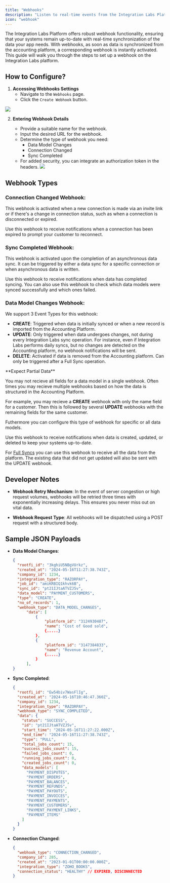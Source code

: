 ```yaml
---
title: "Webhooks"
description: "Listen to real-time events from the Integration Labs Platform."
icon: "webhook"
---
```


The Integration Labs Platform offers robust webhook functionality, ensuring that your systems remain up-to-date with real-time synchronization of the data your app needs. With webhooks, as soon as data is synchronized from the accounting platform, a corresponding webhook is instantly activated. This guide will walk you through the steps to set up a webhook on the Integration Labs platform.

## How to Configure?

1. **Accessing Webhooks Settings**
   - Navigate to the `Webhooks` page.
   - Click the `Create Webhook` button.

![](/images/443662f-image_4.png)

2. **Entering Webhook Details**

   - Provide a suitable name for the webhook.
   - Input the desired URL for the webhook.
   - Determine the type of webhook you need:
     - Data Model Changes
     - Connection Changed
     - Sync Completed
   - For added security, you can integrate an authorization token in the headers.
     ![](/images/4aa98b8-Screenshot_2023-06-21_at_5.54.18_PM.png)

## Webhook Types

### Connection Changed Webhook:

This webhook is activated when a new connection is made via an invite link or if there's a change in connection status, such as when a connection is disconnected or expired.

Use this webhook to receive notifications when a connection has been expired to prompt your customer to reconnect.

### Sync Completed Webhook:

This webhook is activated upon the completion of an asynchronous data sync. It can be triggered by either a data sync for a specific connection or when asynchronous data is written.

Use this webhook to receive notifications when data has completed syncing. You can also use this webhook to check which data models were synced successfully and which ones failed.

### Data Model Changes Webhook:

We support 3 Event Types for this webhook:

- **CREATE**: Triggered when data is initially synced or when a new record is imported from the Accounting Platform.
- **UPDATE**: Only triggered when data undergoes changes, not during every Integration Labs sync operation. For instance, even if Integration Labs performs daily syncs, but no changes are detected on the Accounting platform, no webhook notifications will be sent.
- **DELETE**: Activated if data is removed from the Accounting platform. Can only be triggered after a Full Sync operation.

<Note>
  **Expect Partial Data** 
  
  You may not recieve all fields for a data model in a single webhook. Often times you may recieve multiple webhooks based on how the data is structured in the Accounting Platform. 
  
  For example, you may recieve a **CREATE** webhook with only the name field for a customer. Then this is followed by several **UPDATE** webhooks with the remaining fields for the same customer.

</Note>

Futhermore you can configure this type of webhook for specific or all data models.

Use this webhook to receive notifications when data is created, updated, or deleted to keep your systems up-to-date.

For [Full Syncs](/documentation/concepts/syncing-data) you can use this webhook to receive all the data from the platform. The existing data that did not get updated will also be sent with the UPDATE webhook.

## Developer Notes

- **Webhook Retry Mechanism**:
  In the event of server congestion or high request volumes, webhooks will be retried three times with exponentially increasing delays. This ensures you never miss out on vital data.

- **Webhook Request Type**:
  All webhooks will be dispatched using a POST request with a structured body.

## Sample JSON Payloads

- **Data Model Changes**:

  ```json
  {
    "rootfi_id": "3kghiU5NBgVUrkz",
    "created_at": "2024-05-16T11:27:38.743Z",
    "company_id": 1234,
    "integration_type": "RAZORPAY",
    "job_id": "amiKRBIQ1khvk6B",
    "sync_id": "pt21IJtaATVZJ5v",
    "data_model": "PAYMENT_CUSTOMERS",
    "type": "CREATE",
    "no_of_records": 1,
    "webhook_type": "DATA_MODEL_CHANGES",
        "data": [
            {
                "platform_id": "3124930487",
                "name": "Cost of Good sold",
                {.....}
            },
            {
                "platform_id": "3147384833",
                "name": "Revenue Account",
                {.....}
            }
        ],
  }
  ```

- **Sync Completed**:

  ```json
  {
    "rootfi_id": "Ew54biv7WasFlIg",
    "created_at": "2024-05-16T10:46:47.360Z",
    "company_id": 1234,
    "integration_type": "RAZORPAY",
    "webhook_type": "SYNC_COMPLETED",
    "data": {
      "status": "SUCCESS",
      "id": "pt21IJtaATVZJ5v",
      "start_time": "2024-05-16T11:27:22.000Z",
      "end_time": "2024-05-16T11:27:38.743Z",
      "type": "PULL",
      "total_jobs_count": 15,
      "success_jobs_count": 15,
      "failed_jobs_count": 0,
      "running_jobs_count": 0,
      "created_jobs_count": 0,
      "data_models": [
        "PAYMENT_DISPUTES",
        "PAYMENT_ORDERS",
        "PAYMENT_BALANCES",
        "PAYMENT_REFUNDS",
        "PAYMENT_PAYOUTS",
        "PAYMENT_INVOICES",
        "PAYMENT_PAYMENTS",
        "PAYMENT_CUSTOMERS",
        "PAYMENT_PAYMENT_LINKS",
        "PAYMENT_ITEMS"
      ]
    }
  }
  ```

- **Connection Changed**:
  ```json
  {
    "webhook_type": "CONNECTION_CHANGED",
    "company_id": 285,
    "created_at": "2023-01-01T00:00:00.000Z",
    "integration_type": "ZOHO_BOOKS",
    "connection_status": "HEALTHY" // EXPIRED, DISCONNECTED
  }
  ```
